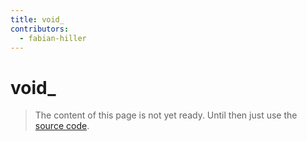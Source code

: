 ```yaml
---
title: void_
contributors:
  - fabian-hiller
---
```


# void\_

> The content of this page is not yet ready. Until then just use the [source code](https://github.com/fabian-hiller/valibot/blob/main/library/src/schemas/void/void.ts).
